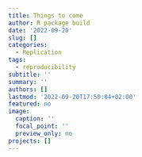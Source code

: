 ```yaml
---
title: Things to come
author: R package build
date: '2022-09-20'
slug: []
categories:
  - Replication
tags:
  - reproducibility
subtitle: ''
summary: ''
authors: []
lastmod: '2022-09-20T17:50:04+02:00'
featured: no
image:
  caption: ''
  focal_point: ''
  preview_only: no
projects: []
---
```

